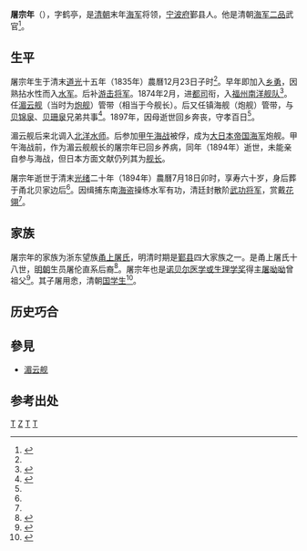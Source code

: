 '''屠宗年'''（{{bd|1835年||1894年}}），字鹤亭，是[[清朝|清朝]]末年[[海军|海军]]将领，[[宁波府|宁波府]]鄞县人。他是清朝[[海军|海军]][[品秩|二品]]武官<ref name="Tu jiapu">{{cite web|url=http://www.qihangjiapu.com/tuyouyoujiapu|title=诺贝尔奖得主屠呦呦研究员家史透视|publisher=启航家谱|date=2015-12-07|deadurl=yes|archiveurl=https://web.archive.org/web/20170305020002/http://www.qihangjiapu.com/tuyouyoujiapu|archivedate=2017年3月5日|df=}}</ref>。

==生平==

屠宗年生于清末[[道光|道光]]十五年（1835年）農曆12月23日子时<ref name="Tu jiapu"/>。早年即加入[[乡勇|乡勇]]，因熟拈水性而入[[水军|水军]]。后补[[游击将军|游击将军]]。1874年2月，进[[都司|都司]]衔，入[[福州|福州]][[南洋舰队|南洋舰队]]<ref>{{cite web|url=http://www.tinshu.com/read/0/382/4.html|title=巡洋舰|publisher=近代国造舰船志:揭秘清末船舰建造历史|deadurl=yes|archiveurl=https://web.archive.org/web/20160307134754/http://www.tinshu.com/read/0/382/4.html|archivedate=2016-03-07}}</ref>。任[[湄云舰|湄云舰]]（当时为[[炮舰|炮舰]]）管带（相当于今舰长）{{Better source|reason=此處原本引用360doc為來源，為不可靠來源|date=2019年5月}}。后又任镇海舰（炮舰）管带，与[[贝锦泉|贝锦泉]]、[[贝珊泉|贝珊泉]]兄弟共事<ref name="Tu shouxiao">{{cite web |url=http://202.107.212.146:838/newspaper/index.php/2010-12-21-08-18-59/911-187902101 |title=船主守孝 |publisher=申报宁波史料 |date=1879年2月10日 |accessdate=2016-02-25 |archive-date=2016-03-04 |archive-url=https://web.archive.org/web/20160304063206/http://202.107.212.146:838/newspaper/index.php/2010-12-21-08-18-59/911-187902101 |dead-url=no }}</ref>。1897年，因母逝世回乡奔丧，守孝百日<ref name="Tu shouxiao"/>。

湄云舰后来北调入[[北洋水师|北洋水师]]。后参加[[甲午海战|甲午海战]]被俘，成为[[大日本帝国海军|大日本帝国海军]]炮舰{{Better source|reason=此處原本引用360doc為來源，為不可靠來源|date=2019年5月}}。甲午海战前，作为湄云舰舰长的屠宗年已回乡养病，同年（1894年）逝世，未能亲自参与海战，但日本方面文献仍列其为[[舰长|舰长]]。

屠宗年逝世于清末[[光绪|光绪]]二十年（1894年）農曆7月18日卯时，享寿六十岁，身后葬于甬北贝家边后<ref name="Tu jiapu"/>。因缉捕东南[[海盗|海盗]]操练水军有功，清廷封散阶[[散官|武功将军]]，赏戴[[花翎|花翎]]<ref name="Tu Family"/>。

==家族==

屠宗年的家族为浙东望族[[甬上屠氏|甬上屠氏]]，明清时期是[[鄞县|鄞县]]四大家族之一。是甬上屠氏十八世，[[明朝|明朝]]生员屠伦直系后裔<ref>{{Cite web|url=http://yz.cnnb.com.cn/system/2015/11/06/011299016.shtml|title=屠呦呦谱系寻踪|accessdate=2017年7月17日|author=鄞州新闻网|date=|publisher=|archive-date=2015年11月21日|archive-url=https://web.archive.org/web/20151121053034/http://yz.cnnb.com.cn/system/2015/11/06/011299016.shtml|dead-url=no}}</ref>。屠宗年也是[[诺贝尔医学或生理学奖|诺贝尔医学或生理学奖]]得主[[屠呦呦|屠呦呦]]曾祖父<ref name="Tu Family">{{cite web |url=http://yz.cnnb.com.cn/system/2015/11/06/011299016.shtml |title=屠呦呦谱系寻踪 |publisher=鄞州新闻 |date=2015年11月13日 |accessdate=2016年2月25日 |archive-date=2015年11月21日 |archive-url=https://web.archive.org/web/20151121053034/http://yz.cnnb.com.cn/system/2015/11/06/011299016.shtml |dead-url=no }}</ref>。其子屠用悆，清朝[[国子监|国学生]]<ref>{{cite web|url=http://www.weixinnu.com/tag_article/1477632399|title=呦呦鹿鸣食野之苹，名门之后屠呦呦|publisher=微信|date=2015年12月15日|deadurl=yes|archiveurl=https://web.archive.org/web/20160310045615/http://www.weixinnu.com/tag_article/1477632399|archivedate=2016年3月10日}}</ref>。

==历史巧合==
{{or|屠宗年（鄞县）和[[贝锦泉|贝锦泉]]（镇海）为[[宁波府|宁波府]]邻县人，二人同在清帝国海军，屠宗年管带湄云和镇海炮舰，贝锦泉管带万年青和武超炮舰。二人曾同舰共事。屠官封二品，贝官封一品，同为武阶。二人同样享寿60虚岁，满59周岁。而屠身后葬于贝家边后，前村是[[贝姓|贝氏]]族人聚居之处。屠曾孙辈[[屠呦呦|屠呦呦]]是诺贝尔医学华人第一人，贝曾孙辈[[贝时璋|贝时璋]]是华人组织胚胎学和[[生物物理学|生物物理学]]创始人。}}

==參見==
{{portal box|歷史|人物}}
* [[湄云舰|湄云舰]]

==参考出处==
{{reflist|2}}

[[Category:鄞县人|T]]
[[Category:甬上屠氏|Z]]
[[Category:清朝游击|T]]
[[Category:清朝武官|T]]